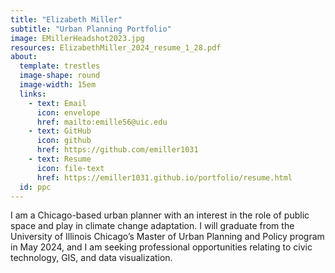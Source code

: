 ```yaml
---
title: "Elizabeth Miller"
subtitle: "Urban Planning Portfolio"
image: EMillerHeadshot2023.jpg
resources: ElizabethMiller_2024_resume_1_28.pdf
about:
  template: trestles
  image-shape: round
  image-width: 15em
  links:
    - text: Email
      icon: envelope
      href: mailto:emille56@uic.edu
    - text: GitHub
      icon: github
      href: https://github.com/emiller1031
    - text: Resume
      icon: file-text
      href: https://emiller1031.github.io/portfolio/resume.html
  id: ppc
---
```


I am a Chicago-based urban planner with an interest in the role of public space and play in climate change adaptation. I will graduate from the University of Illinois Chicago's Master of Urban Planning and Policy program in May 2024, and I am seeking professional opportunities relating to civic technology, GIS, and data visualization.
